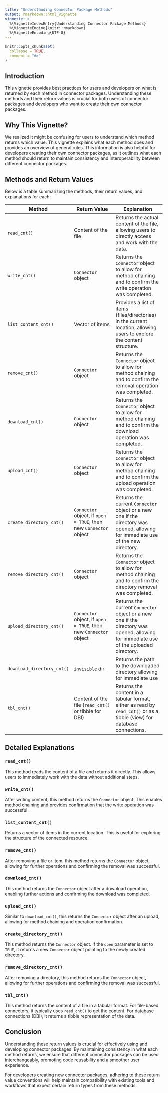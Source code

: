 ```yaml
---
title: "Understanding Connector Package Methods"
output: rmarkdown::html_vignette
vignette: >
  %\VignetteIndexEntry{Understanding Connector Package Methods}
  %\VignetteEngine{knitr::rmarkdown}
  %\VignetteEncoding{UTF-8}
---
```


```r
knitr::opts_chunk$set(
  collapse = TRUE,
  comment = "#>"
)
```

## Introduction

This vignette provides best practices for users and developers on what is returned by each method in connector packages. Understanding these methods and their return values is crucial for both users of connector packages and developers who want to create their own connector packages.

## Why This Vignette?

We realized it might be confusing for users to understand which method returns which value. This vignette explains what each method does and provides an overview of general rules. This information is also helpful for developers creating their own connector packages, as it outlines what each method should return to maintain consistency and interoperability between different connector packages.

## Methods and Return Values

Below is a table summarizing the methods, their return values, and explanations for each:

| Method | Return Value | Explanation |
|--------|--------------|-------------|
| `read_cnt()` | Content of the file | Returns the actual content of the file, allowing users to directly access and work with the data. |
| `write_cnt()` | `Connector` object | Returns the `Connector` object to allow for method chaining and to confirm the write operation was completed. |
| `list_content_cnt()` | Vector of items | Provides a list of items (files/directories) in the current location, allowing users to explore the content structure. |
| `remove_cnt()` | `Connector` object | Returns the `Connector` object to allow for method chaining and to confirm the removal operation was completed. |
| `download_cnt()` | `Connector` object | Returns the `Connector` object to allow for method chaining and to confirm the download operation was completed. |
| `upload_cnt()` | `Connector` object | Returns the `Connector` object to allow for method chaining and to confirm the upload operation was completed. |
| `create_directory_cnt()` | `Connector` object, if `open = TRUE`, then new `Connector` object | Returns the current `Connector` object or a new one if the directory was opened, allowing for immediate use of the new directory. |
| `remove_directory_cnt()` | `Connector` object | Returns the `Connector` object to allow for method chaining and to confirm the directory removal was completed. |
| `upload_directory_cnt()` | `Connector` object, if `open = TRUE`, then new `Connector` object | Returns the current `Connector` object or a new one if the directory was opened, allowing for immediate use of the uploaded directory. |
| `download_directory_cnt()` | `invisible` dir | Returns the path to the downloaded directory allowing for immediate use |
| `tbl_cnt()` | Content of the file (`read_cnt()` or tibble for DBI) | Returns the content in a tabular format, either as read by `read_cnt()` or as a tibble (view) for database connections. |

## Detailed Explanations

### `read_cnt()`
This method reads the content of a file and returns it directly. This allows users to immediately work with the data without additional steps.

### `write_cnt()`
After writing content, this method returns the `Connector` object. This enables method chaining and provides confirmation that the write operation was successful.

### `list_content_cnt()`
Returns a vector of items in the current location. This is useful for exploring the structure of the connected resource.

### `remove_cnt()`
After removing a file or item, this method returns the `Connector` object, allowing for further operations and confirming the removal was successful.

### `download_cnt()`
This method returns the `Connector` object after a download operation, enabling further actions and confirming the download was completed.

### `upload_cnt()`
Similar to `download_cnt()`, this returns the `Connector` object after an upload, allowing for method chaining and operation confirmation.

### `create_directory_cnt()`
This method returns the `Connector` object. If the `open` parameter is set to `TRUE`, it returns a new `Connector` object pointing to the newly created directory.

### `remove_directory_cnt()`
After removing a directory, this method returns the `Connector` object, allowing for further operations and confirming the removal was successful.

### `tbl_cnt()`
This method returns the content of a file in a tabular format. For file-based connectors, it typically uses `read_cnt()` to get the content. For database connections (DBI), it returns a tibble representation of the data.

## Conclusion

Understanding these return values is crucial for effectively using and developing connector packages. By maintaining consistency in what each method returns, we ensure that different connector packages can be used interchangeably, promoting code reusability and a smoother user experience.

For developers creating new connector packages, adhering to these return value conventions will help maintain compatibility with existing tools and workflows that expect certain return types from these methods.
